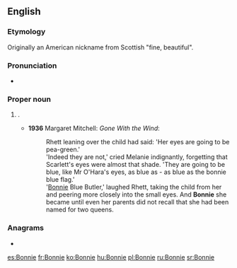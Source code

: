 {{also|bonnie}}
==English==

===Etymology===
Originally an American nickname from Scottish {{m|en|bonnie}} "fine, beautiful".

===Pronunciation===
* {{rhymes|ɒni|lang=en}}

===Proper noun===
{{en-proper noun}}

# {{given name|female|from=English}}.
#* '''1936''' Margaret Mitchell: ''Gone With the Wind'':
#*: Rhett leaning over the child had said: 'Her eyes are going to be pea-green.'
#*: 'Indeed they are not,' cried Melanie indignantly, forgetting that Scarlett's eyes were almost that shade. 'They are going to be blue, like Mr O'Hara's eyes, as blue as - as blue as the bonnie blue flag.'
#*: '[[Bonnie]] Blue Butler,' laughed Rhett, taking the child from her and peering more closely into the small eyes. And '''Bonnie''' she became until even her parents did not recall that she had been named for two queens.

===Anagrams===
* {{l|en|be in on}}

[[es:Bonnie]]
[[fr:Bonnie]]
[[ko:Bonnie]]
[[hu:Bonnie]]
[[pl:Bonnie]]
[[ru:Bonnie]]
[[sr:Bonnie]]